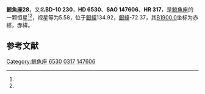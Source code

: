 {{Starbox begin
| name = 鯨魚座28
}}
{{Starbox observe
| epoch = [[J2000.0|J2000.0]]
| constell = [[鯨魚座|鯨魚座]]<ref name=SIMBAD>{{cite web
 | url=http://simbad.u-strasbg.fr/simbad/sim-id?Ident=HR+317
 | title =Pulsating variable Star
 | publisher=Centre de Données astronomiques de Strasbourg
 | work=SIMBAD
 | accessdate=2012-07-13}}</ref><ref name=DATA>{{cite web
 | url=http://vizier.u-strasbg.fr/viz-bin/VizieR-5?-out.add=.&-source=5050&-corr=PK=HR&-out.max=9999&HR=317
 | title=VizieR Detailed Page
 | accessdate=2012-07-13
 | archive-date=2016-03-04
 | archive-url=https://web.archive.org/web/20160304212449/http://vizier.u-strasbg.fr/viz-bin/VizieR-5?-out.add=.&-source=5050&-corr=PK=HR&-out.max=9999&HR=317
 | dead-url=no
 }}</ref>
| 星官 = 
| ra = {{RA|1|6|5.1}}<ref name=SIMBAD /><ref name=DATA />
| dec = {{DEC|-9|50|22}}<ref name=SIMBAD /><ref name=DATA />
| appmag_v = 5.58<ref name=SIMBAD /><ref name=DATA />
}}
{{Starbox character
| class = A1V<ref name=SIMBAD /><ref name=DATA />
| b-v = 0.01<ref name=SIMBAD /><ref name=DATA />
| u-b = <ref name=SIMBAD /><ref name=DATA />
| r-i = <ref name=SIMBAD /><ref name=DATA />
| variable = 
}}
{{Starbox astrometry
| radial_v = 
| prop_mo_ra = 11
| parallax = 
| p_error = 
}}
{{Starbox catalog
| names =BD-10 230，[[SAO星表|SAO]] 147606，[[HD星表|HD]] 6530，[[HR星表|HR]] 317}}
{{Starbox reference |Simbad=HR+317}}
{{Starbox end}}

'''鯨魚座28'''，又名'''BD-10 230'''，'''HD 6530'''、'''SAO 147606'''、'''HR 317'''，是[[鯨魚座|鯨魚座]]的一颗恒星<ref name=SIMBAD /><ref name=DATA />，视星等为5.58，位于[[銀道座標系|銀經]]134.92，[[銀道座標系|銀緯]]-72.37，其[[B1900.0|B1900.0]]坐标为赤經{{RA|1|1|4.1}}，赤緯{{DEC|-10|-72.37|30}}。

== 参考文献 ==
{{reflist}}

{{star-stub}}

{{鯨魚座恒星}}
{{星官|天仓|6|21}}
[[Category:鯨魚座|Category:鯨魚座]]
[[Category:HD和HDE天體|6530]]
[[Category:HR天體|0317]]
[[Category:SAO天體|147606]]